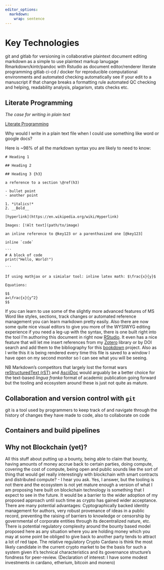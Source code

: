 ```yaml
---
editor_options: 
  markdown: 
    wrap: sentence
---
```


# Key Technologies

git and gitlab for versioning in collaborative plaintext document editing markdown as a simple to use plaintext markup lanugage Rmarkdown/kintr/pandoc with Rstudio as document editor/renderer literate programming gitlab ci-cd / docker for reproducible computational environments and automated checking automatically see if your edit to a manuscript if that change breaks a formatting rule automated QC checking and helping, readability analysis, plagarism, stats checks etc.

## Literate Programming

*The case for writing in plain text *

[Literate Programming](https://en.wikipedia.org/wiki/Literate_programming)

Why would I write in a plain text file when I could use something like word or google docs?

Here is ~98% of all the markdown syntax you are likely to need to know:

    # Heading 1

    ## Heading 2

    ## Heading 3 {h3}

	a reference to a section \@ref(h3)

    - bullet point
    - another point

	1. *italics!*
	2. __Bold__

    [hyperlink](https://en.wikipedia.org/wiki/Hyperlink)
    
    Images: [!Alt text](path/to/image)

    an inline reference to @key123 or a parenthasized one [@key123]
    
    inline `code`

    ```
    # A block of code
    print("Hello, World!")

    ```
    
    If using mathjax or a simialar tool: inline latex math: $\frac{x}{y}$
    
    Equations:
    
    $$
    a=\frac{x}{y^2}
    $$
    

If you can learn to use some of the slightly more advanced features of MS 
Word like styles, sections, track changes or automated reference management you can learn markdown pretty easily.
Also there are now some quite nice visual editors to give you more of the WYSIWYG editing experience if you need a leg-up with the syntax, there is one built right into the tool I'm authoring this document in right now [RStudio](https://rstudio.github.io/visual-markdown-editing/). 
It even has a nice feature that will let me insert references from my [Zotero](https://www.zotero.org/) library or by DOI search and add them to the bibliography for this [bookdown](https://bookdown.org/) project.
Also as I write this it is being rendered every time this file is saved to a window I have open on my second monitor so I can see what you will be seeing.

NB Markdown's competitors that largely lost the format wars [reStructuredText (rST)](https://eli.thegreenplace.net/2017/restructuredtext-vs-markdown-for-technical-documentation/) and [AsciiDoc](https://medium.com/@Mister_Gold/stop-using-markdown-for-documentation-5bda05ad17e3) would arguably be a better choice for the text-based *lingua franka* format of academic publication going forward but the tooling and ecosystem around these is just not quite as mature.

## Collaboration and version control with `git`

git is a tool used by programmers to keep track of and navigate through the history of changes they have made to code, also to collaborate on code 

## Containers and build pipelines



## Why not Blockchain (yet)?

All this stuff about putting up a bounty, being able to claim that bounty, having amounts of money accrue back to certain parties, doing compute, covering the cost of compute, being open and public sounds like the sort of thing that would gel really interestingly with blockchain with smart contracts and distributed compute?
- I hear you ask.
Yes, I answer, but the tooling is not there and the ecosystem is not yet mature enough a version of what I am proposing here built on blockchain technology is something that I expect to see in the future.
It would be a barrier to the wider adoption of my proposed approach until such time as crypto has gained wider acceptance.
There are many potential advantages: Cyptographically backed identity management for authors, very robust provenance of ideas in a public record, preventing the raising of barriers to knowledge or censorship by governmental of corporate entities through its decentralized nature, etc.
There is potential regulatory complexity around the bounty based model proposed here as any situation where you are holding money which you may at some point be obliged to give back to another party tends to attract a lot of red tape.
The relative regulatory Crypto Cardano is think the most likely candidate in the current crypto market to be the basis for such a system given it's technical characteristics and its governance structure's fondness for peer-review.
(Declaration of interest: I have some modest investments in cardano, etherium, bitcoin and monero)
